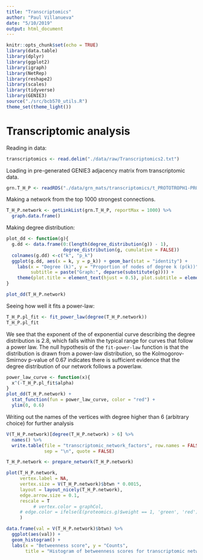 ```yaml
---
title: "Transcriptomics"
author: "Paul Villanueva"
date: "5/10/2019"
output: html_document
---
```


```r
knitr::opts_chunk$set(echo = TRUE)
library(data.table)
library(dplyr)
library(ggplot2)
library(igraph)
library(NetRep)
library(reshape2)
library(scales)
library(tidyverse)
library(GENIE3)
source("./src/bcb570_utils.R")
theme_set(theme_light())
```

# Transcriptomic analysis

Reading in data:

```r
transcriptomics <- read.delim("./data/raw/Transcriptomics2.txt")
```

Loading in pre-generated GENIE3 adjacency matrix from transcriptomic data.


```r
grn.T_H_P <- readRDS("./data/grn_mats/transcriptomics/t_PROTOTROPH1-PROTOTROPH2-PROTOTROPH3-H1-H2-H3-L1-L2-L3.rds")
```

Making a network from the top 1000 strongest connections.

```r
T_H_P.network <- getLinkList(grn.T_H_P, reportMax = 1000) %>% 
  graph.data.frame()
```

Making degree distribution:

```r
plot_dd <- function(g){
  g.dd <- data.frame(0:(length(degree_distribution(g)) - 1), 
                     degree_distribution(g, cumulative = FALSE))
  colnames(g.dd) <-c("k", "p_k")
  ggplot(g.dd, aes(x = k, y = p_k)) + geom_bar(stat = "identity") +
    labs(x = "Degree (k)", y = "Proportion of nodes of degree k (p(k))", title = "Degree distribution: k vs. p(k)", 
         subtitle = paste("Graph:", deparse(substitute(g)))) +
    theme(plot.title = element_text(hjust = 0.5), plot.subtitle = element_text(hjust = 0.5))
}
```


```r
plot_dd(T_H_P.network) 
```

Seeing how well it fits a power-law:

```r
T_H_P.pl_fit <- fit_power_law(degree(T_H_P.network))
T_H_P.pl_fit
```

We see that the exponent of the of exponential curve describing the degree distribution is 2.8, which falls within the typical range for curves that follow a power law. The null hypothesis of the `fit-power-law` function is that the distribution is drawn from a power-law distribution, so the Kolmogorov-Smirnov p-value of 0.67 indicates there is sufficient evidence that the degree distribution of our network follows a powerlaw.

```r
power_law_curve <- function(x){
  x^(-T_H_P.pl_fit$alpha)
}
plot_dd(T_H_P.network) +
  stat_function(fun = power_law_curve, color = "red") + 
  ylim(0, 0.6)
```

Writing out the names of the vertices with degree higher than 6 (arbitrary choice) for further analysis

```r
V(T_H_P.network)[degree(T_H_P.network) > 6] %>% 
  names() %>% 
  write.table(file = "transcriptomic_network_factors", row.names = FALSE, col.names = FALSE,
              sep = "\n", quote = FALSE)
```

```r
T_H_P.network <- prepare_network(T_H_P.network)
```

```r
plot(T_H_P.network,
     vertex.label = NA,
     vertex.size = V(T_H_P.network)$btwn * 0.0015,
     layout = layout_nicely(T_H_P.network),
     edge.arrow.size = 0.1,
     rescale = T
          # vertex.color = graphCol,
     # edge.color = ifelse(E(proteomics.g)$weight == 1, 'green', 'red'),
     )
```

```r
data.frame(val = V(T_H_P.network)$btwn) %>% 
  ggplot(aes(val)) +
  geom_histogram() + 
  labs(x = "Betweenness score", y = "Counts",
       title = "Histogram of betweenness scores for transcriptomic network")
```




